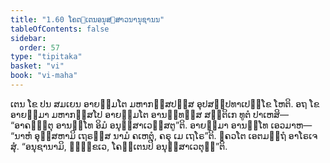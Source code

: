 ```yaml
---
title: "1.60 ໂຄຕ຺ເຕນອນຸສ຺ສາວນານຸຊານນ"
tableOfContents: false
sidebar:
  order: 57
type: "tipitaka"
basket: "vi"
book: "vi-maha"
---
```



<DynamicBreadcrumb />

<Division number="122" book="vi-maha">

<Paragraph number="511" book="vi-maha">
ເຕນ ໂຂ ປນ ສມເຍນ ອາຍສ຺ມໂຕ ມຫາກສ຺ສປສ຺ສ ອຸປສມ຺ປທາເປກ຺ໂຂ ໂຫຕິ. ອຖ ໂຂ ອາຍສ຺ມາ ມຫາກສ຺ສໂປ ອາຍສ຺ມໂຕ ອານນ຺ທສ຺ສ ສນ຺ຕິເກ ທູຕໍ ປາເຫສິ—  “ອາຄຈ຺ຉຕຸ ອານນ຺ໂທ ອິມໍ ອນຸສ຺ສາເວສ຺ສຕູ”ຕິ. ອາຍສ຺ມາ ອານນ຺ໂທ ເອວມາຫ—  “ນາຫໍ ອຸສ຺ສຫາມິ ເຖຣສ຺ສ ນາມໍ ຄເຫຕຸໍ, ຄຣຸ ເມ ເຖໂຣ”ຕິ. ຠຄວໂຕ ເອຕມຕ຺ຖໍ ອາໂຣເຈສຸໍ. “ອນຸຊານາມິ, ຠິກ຺ຂເວ, ໂຄຕ຺ເຕນປິ ອນຸສ຺ສາເວຕຸນ຺”ຕິ.
</Paragraph>
</Division>